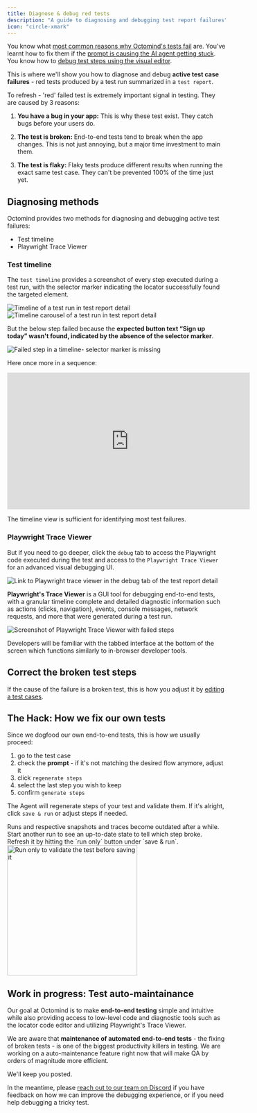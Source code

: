 ```yaml
---
title: Diagnose & debug red tests
description: "A guide to diagnosing and debugging test report failures"
icon: "circle-xmark"
---
```


You know what [most common reasons why Octomind's tests fail](/guides/test-debugging-1) are. You've learnt how to fix them if the [prompt is causing the AI agent getting stuck](/guides/test-debugging-2). You know how to [debug test steps using the visual editor](/guides/test-debugging-3).

This is where we'll show you how to diagnose and debug **active test case failures** - red tests produced by a test run summarized in a `test report`.

To refresh - 'red' failed test is extremely important signal in testing. They are caused by 3 reasons:

1. **You have a bug in your app:** This is why these test exist. They catch bugs before your users do.

2. **The test is broken:** End-to-end tests tend to break when the app changes. This is not just annoying, but a major time investment to main them.

3. **The test is flaky:** Flaky tests produce different results when running the exact same test case. They can't be prevented 100% of the time just yet.

## Diagnosing methods

Octomind provides two methods for diagnosing and debugging active test failures:

- Test timeline
- Playwright Trace Viewer

### Test timeline

The `test timeline` provides a screenshot of every step executed during a test run, with the selector marker indicating the locator successfully found the targeted element.

<Frame caption="Timeline of a test run in test report detail, 12/2024">
  <img
    src="/images/guides/testresult-timeline.gif"
    alt="Timeline of a test run in test report detail"
  />
</Frame>

<div class="mt-8" />

<Frame caption="Timeline carousel of a test run in test report detail, 12/2024">
  <img
    src="/images/guides/testresult-timeline-carousel.png"
    alt="Timeline carousel of a test run in test report detail"
  />
</Frame>

But the below step failed because the **expected button text “Sign up today” wasn't found, indicated by the absence of the selector marker**.

<Frame caption="Failed step in a timeline - selector marker is missing, 12/2024">
  <img
    src="/images/guides/failed-step-timeline.png"
    alt="Failed step in a timeline- selector marker is missing"
  />
</Frame>

Here once more in a sequence:

<iframe
  width="560"
  height="315"
  src="https://www.youtube.com/embed/Yfx1V_IxEps?si=gfiGqOXnxeVkyGoa"
  title="YouTube video player"
  frameborder="0"
  allow="accelerometer; autoplay; clipboard-write; encrypted-media; gyroscope; picture-in-picture; web-share"
  referrerpolicy="strict-origin-when-cross-origin"
  allowfullscreen
></iframe>

The timeline view is sufficient for identifying most test failures.

### Playwright Trace Viewer

But if you need to go deeper, click the `debug` tab to access the Playwright code executed during the test and access to the `Playwright Trace Viewer` for an advanced visual debugging UI.

<Frame caption="Link to Playwright Trace Viewer in the debug tab of the test report detail, 12/2024">
  <img
    src="/images/guides/debug-code.png"
    alt="Link to Playwright trace viewer in the debug tab of the test report detail"
    width={300}
  />
</Frame>

**Playwright's Trace Viewer** is a GUI tool for debugging end-to-end tests, with a granular timeline complete and detailed diagnostic information such as actions (clicks, navigation), events, console messages, network requests, and more that were generated during a test run.

<Frame caption="Screenshot of Playwright Trace Viewer with failed steps, 12/2024">
  <img
    src="/images/guides/trace-viewer.png"
    alt="Screenshot of Playwright Trace Viewer with failed steps"
  />
</Frame>

Developers will be familiar with the tabbed interface at the bottom of the screen which functions similarly to in-browser developer tools.

## Correct the broken test steps

If the cause of the failure is a broken test, this is how you adjust it by [editing a test cases](/get-started/edit-test-case.mdx).

## The Hack: How we fix our own tests

Since we dogfood our own end-to-end tests, this is how we usually proceed:

1. go to the test case
2. check the **prompt** - if it's not matching the desired flow anymore, adjust it
3. click `regenerate steps`
4. select the last step you wish to keep
5. confirm `generate steps`

The Agent will regenerate steps of your test and validate them. If it's alright, click `save & run` or adjust steps if needed.

<Tip>
  Runs and respective snapshots and traces become outdated after a while. Start
  another run to see an up-to-date state to tell which step broke. Refresh it by
  hitting the `run only` button under `save & run`.
</Tip>

<div class="mt-8" />

<Frame caption="'run only' to validate the test before saving it, screenshot 08/2024">
  <img
    src="/images/editing/save-run-only.png"
    alt="Run only to validate the test before saving it"
    width="300px"
  />
</Frame>

## Work in progress: Test auto-maintainance

Our goal at Octomind is to make **end-to-end testing** simple and intuitive while also providing access to low-level code and diagnostic tools such as the locator code editor and utilizing Playwright's Trace Viewer.

We are aware that **maintenance of automated end-to-end tests** - the fixing of broken tests - is one of the biggest productivity killers in testing. We are working on a auto-maintenance feature right now that will make QA by orders of magnitude more efficient.

We'll keep you posted.

In the meantime, please [reach out to our team on Discord](https://discord.gg/3ShnZMKRfA) if you have feedback on how we can improve the debugging experience, or if you need help debugging a tricky test.
